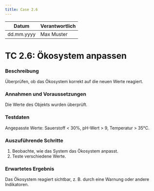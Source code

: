 ```yaml
---
title: Case 2.6
---
```


| Datum       | Verantwortlich |
|-------------|----------------|
| dd.mm.yyyy  | Max Muster     |

# TC 2.6: Ökosystem anpassen

### Beschreibung
Überprüfen, ob das Ökosystem korrekt auf die neuen Werte reagiert.

### Annahmen und Voraussetzungen
Die Werte des Objekts wurden überprüft.

### Testdaten
Angepasste Werte: Sauerstoff < 30%, pH-Wert > 9, Temperatur > 35°C.

### Auszuführende Schritte
1. Beobachte, wie das System das Ökosystem anpasst.
2. Teste verschiedene Werte.

### Erwartetes Ergebnis
Das Ökosystem reagiert sichtbar, z. B. durch eine Warnung oder andere Indikatoren.
